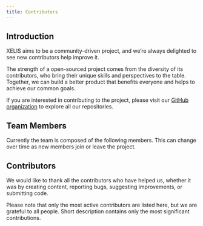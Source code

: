 ```yaml
---
title: Contributors
---
```



## Introduction

XELIS aims to be a community-driven project, and we’re always delighted to see new contributors help improve it.

The strength of a open-sourced project comes from the diversity of its contributors, who bring their unique skills and perspectives to the table.
Together, we can build a better product that benefits everyone and helps to achieve our common goals.

If you are interested in contributing to the project, please visit our [GitHub organization](https://github.com/xelis-project) to explore all our repositories.

## Team Members

Currently the team is composed of the following members.
This can change over time as new members join or leave the project.

<Cards>
  <Card title="Slixe" href="https://github.com/slixe" subtitle="Lead Developer" style={{ position: 'relative'}}>
    <div style={{backgroundImage: `url(https://avatars.githubusercontent.com/u/22432874)`}} className={styles.image} />
  </Card>
  <Card title="g45t345rt" href="https://github.com/g45t345rt" subtitle="Fullstack Developer" style={{ position: 'relative'}}>
    <div style={{backgroundImage: `url(https://avatars.githubusercontent.com/u/49697006)`}} className={styles.image} />
  </Card>
  <Card title="Ez3kiel" href="https://github.com/Ez3kiel-dev" subtitle="Genesix Developer" style={{ position: 'relative'}}>
    <div style={{backgroundImage: `url(https://avatars.githubusercontent.com/u/76476566)`}} className={styles.image} />
  </Card>
  <Card title="Pieswap" href="https://github.com/deroholic" subtitle="Developer" style={{ position: 'relative'}}>
    <div style={{backgroundImage: `url(https://avatars.githubusercontent.com/u/105595360)`}} className={styles.image} />
  </Card>
  <Card title="Yar" href="#" subtitle="Graphic Designer" style={{ position: 'relative'}}>
    <div style={{backgroundImage: `url(https://avatars.githubusercontent.com/u/95073032)`}} className={styles.image} />
  </Card>
  <Card title="Codehalo" href="#" subtitle="Developer" style={{ position: 'relative'}}>
    <div style={{backgroundImage: `url(https://avatars.githubusercontent.com/u/1648496`}} className={styles.image} />
  </Card>
  <Card title="Dalkson" href="#" subtitle="Developer" style={{ position: 'relative'}}>
    <div style={{backgroundImage: `url(https://avatars.githubusercontent.com/u/26678089)`}} className={styles.image} />
  </Card>
  <Card title="Tritonn" href="#" subtitle="Developer" style={{ position: 'relative'}}>
    <div style={{backgroundImage: `url(https://avatars.githubusercontent.com/u/64334465)`}} className={styles.image} />
  </Card>
  <Card title="Cyber" href="https://xelis.org" subtitle="Community Manager" style={{ position: 'relative'}}>
    <div style={{backgroundImage: `url(https://avatars.githubusercontent.com/u/187130386)`}} className={styles.image} />
  </Card>
</Cards>

## Contributors

We would like to thank all the contributors who have helped us, whether it was by creating content, reporting bugs, suggesting improvements, or submitting code.

Please note that only the most active contributors are listed here, but we are grateful to all people.
Short description contains only the most significant contributions.

<Cards>
  <Card title="Cyber Henry" href="https://github.com/CybernatedCoinage" subtitle="Lead Marketing & BD / Community Manager / Web Developer" />
  <Card title="Tritonn" href="https://github.com/Tritonn204" subtitle="Wallet Developer / Contributions to XVM / DEX Developer" />
  <Card title="Dalkson" href="https://github.com/Dalkson/" subtitle="XelisForge Developer / Miner API / Smart Contracts / DEX Developer" />
  <Card title="Eevil" href="#" subtitle="Marketing / Moderator / Content Creator" />
  <Card title="xFedEx" href="https://github.com/XfedeX" subtitle="Open-Source Pool Dev / XelisHash Go implementation" />
  <Card title="CodeHalo" href="https://github.com/codehalo" subtitle="Silex VS Code Contibutions" />
  <Card title="The AllFather" href="#" subtitle="Moderator / Help with listings" />
  <Card title="N1Ko13" href="#" subtitle="Moderator / Community Helper" />
  <Card title="Cyrille" href="#" subtitle="Testnet Member / Suggestions" />
  <Card title="Wolsani" href="#" subtitle="Testing / Suggestions / Bug Reports" />
  <Card title="Suggs93" href="#" subtitle="Moderator / Smart Contract Testing" />
  <Card title="FarmerBot" href="#" subtitle="Moderator / Content Creator / Marketing" />
  <Card title="CamelSmokes" href="#" subtitle="Contributions to XVM" />
  <Card title="ABSCRYPTO" href="#" subtitle="Content Creator / Marketing" />
</Cards>